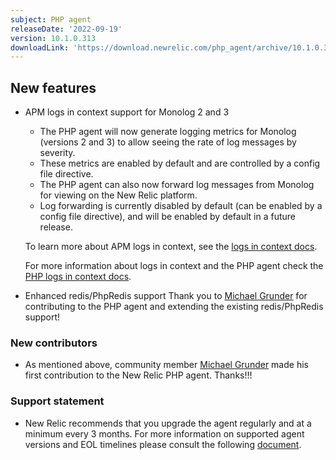 ```yaml
---
subject: PHP agent
releaseDate: '2022-09-19'
version: 10.1.0.313
downloadLink: 'https://download.newrelic.com/php_agent/archive/10.1.0.313'
---
```


## New features

* APM logs in context support for Monolog 2 and 3
  * The PHP agent will now generate logging metrics for Monolog (versions 2 and 3) to allow seeing the rate of log messages by severity. 
  * These metrics are enabled by default and are controlled by a config file directive.
  * The PHP agent can also now forward log messages from Monolog for viewing on the New Relic platform.  
  * Log forwarding is currently disabled by default (can be enabled by a config file directive), and will be enabled by default in a future release.

  To learn more about APM logs in context, see the [logs in context docs](https://docs.newrelic.com/docs/apm/new-relic-apm/getting-started/get-started-logs-context).

  For more information about logs in context and the PHP agent check the [PHP logs in context docs](https://docs.newrelic.com/docs/logs/logs-context/configure-logs-context-php/).

* Enhanced redis/PhpRedis support
  Thank you to [Michael Grunder](https://github.com/michael-grunder) for contributing to the PHP agent and extending the existing redis/PhpRedis support!

### New contributors

* As mentioned above, community member [Michael Grunder](https://github.com/michael-grunder) made his first contribution to the New Relic PHP agent. Thanks!!!


### Support statement ###
* New Relic recommends that you upgrade the agent regularly and at a minimum every 3 months. For more information on supported agent versions and EOL timelines please consult the following [document](https://docs.newrelic.com/docs/apm/agents/php-agent/getting-started/php-agent-eol-policy/).

